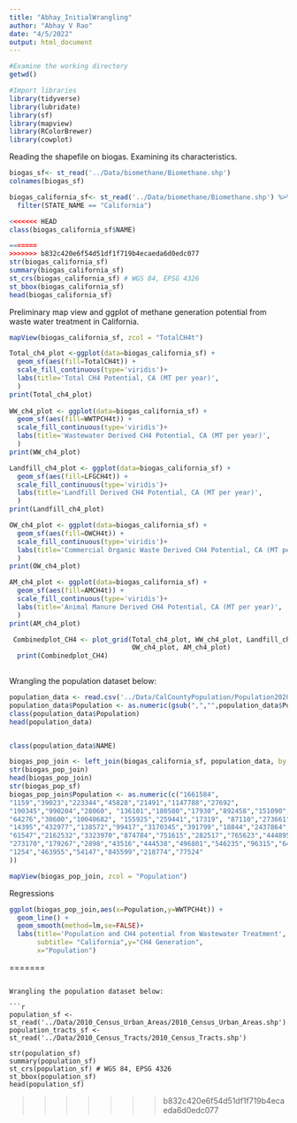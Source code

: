 ```yaml
---
title: "Abhay_InitialWrangling"
author: "Abhay V Rao"
date: "4/5/2022"
output: html_document
---
```


```r
#Examine the working directory
getwd()

#Import libraries
library(tidyverse)
library(lubridate)
library(sf)
library(mapview)
library(RColorBrewer)
library(cowplot)
```
Reading the shapefile on biogas. Examining its characteristics.

```r
biogas_sf<- st_read('../Data/biomethane/Biomethane.shp')
colnames(biogas_sf)

biogas_california_sf<- st_read('../Data/biomethane/Biomethane.shp') %>%
  filter(STATE_NAME == "California")

<<<<<<< HEAD
class(biogas_california_sf$NAME)

=======
>>>>>>> b832c420e6f54d51df1f719b4ecaeda6d0edc077
str(biogas_california_sf)
summary(biogas_california_sf)
st_crs(biogas_california_sf) # WGS 84, EPSG 4326
st_bbox(biogas_california_sf)
head(biogas_california_sf)

```

Preliminary map view and ggplot of methane generation potential from waste water 
treatment in California.

```r

mapView(biogas_california_sf, zcol = "TotalCH4t")

Total_ch4_plot <-ggplot(data=biogas_california_sf) +
  geom_sf(aes(fill=TotalCH4t)) + 
  scale_fill_continuous(type='viridis')+
  labs(title='Total CH4 Potential, CA (MT per year)',
  )
print(Total_ch4_plot)
 
WW_ch4_plot <- ggplot(data=biogas_california_sf) +
  geom_sf(aes(fill=WWTPCH4t)) + 
  scale_fill_continuous(type='viridis')+
  labs(title='Wastewater Derived CH4 Potential, CA (MT per year)',
  )
print(WW_ch4_plot)

Landfill_ch4_plot <- ggplot(data=biogas_california_sf) +
  geom_sf(aes(fill=LFGCH4t)) + 
  scale_fill_continuous(type='viridis')+
  labs(title='Landfill Derived CH4 Potential, CA (MT per year)',
  )
print(Landfill_ch4_plot)

OW_ch4_plot <- ggplot(data=biogas_california_sf) +
  geom_sf(aes(fill=OWCH4t)) + 
  scale_fill_continuous(type='viridis')+
  labs(title='Commercial Organic Waste Derived CH4 Potential, CA (MT per year)',
  )
print(OW_ch4_plot)

AM_ch4_plot <- ggplot(data=biogas_california_sf) +
  geom_sf(aes(fill=AMCH4t)) + 
  scale_fill_continuous(type='viridis')+
  labs(title='Animal Manure Derived CH4 Potential, CA (MT per year)',
  )
print(AM_ch4_plot)

 Combinedplot_CH4 <- plot_grid(Total_ch4_plot, WW_ch4_plot, Landfill_ch4_plot, 
                               OW_ch4_plot, AM_ch4_plot)      
  print(Combinedplot_CH4)
  


```

Wrangling the population dataset below:

```r
population_data <- read.csv('../Data/CalCountyPopulation/Population2020.csv')
population_data$Population <- as.numeric(gsub(",","",population_data$Population))
class(population_data$Population)
head(population_data)


class(population_data$NAME)

biogas_pop_join <- left_join(biogas_california_sf, population_data, by = c('NAME' = 'NAME'))
str(biogas_pop_join)
head(biogas_pop_join)
str(biogas_pop_sf)
biogas_pop_join$Population <- as.numeric(c("1661584",
"1159","39023","223344","45828","21491","1147788","27692",
"190345","990204","28060", "136101","180580","17930","892458","151090",
"64276","30600","10040682", "155925","259441","17319", "87110","273661","8853",
"14395","432977","138572","99417","3170345","391799","18844","2437864","1537948",
"61547","2162532","3323970","874784","751615","282517","765623","444895","1924379",
"273170","179267","2898","43516","444538","496801","546235","96315","64176",
"1254","463955","54147","845599","218774","77524"
))

mapView(biogas_pop_join, zcol = "Population")

```

Regressions 

```r

ggplot(biogas_pop_join,aes(x=Population,y=WWTPCH4t)) + 
  geom_line() + 
  geom_smooth(method=lm,se=FALSE)+
  labs(title='Population and CH4 potential from Wastewater Treatment', 
       subtitle= "California",y="CH4 Generation", 
       x="Population")
```

=======

```

Wrangling the population dataset below:

```r
population_sf <- st_read('../Data/2010_Census_Urban_Areas/2010_Census_Urban_Areas.shp')
population_tracts_sf <- st_read('../Data/2010_Census_Tracts/2010_Census_Tracts.shp')

str(population_sf)
summary(population_sf)
st_crs(population_sf) # WGS 84, EPSG 4326
st_bbox(population_sf)
head(population_sf)

```

>>>>>>> b832c420e6f54d51df1f719b4ecaeda6d0edc077
